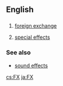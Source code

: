 {{also|fx|Fx}}
==English==

==={{abbreviation-old|en}}===
{{head|en}}

# [[foreign exchange]]
# {{context|slang|video games|film|television|lang=en}} [[special effects]]

===See also===
* [[sound effects]]

[[cs:FX]]
[[ja:FX]]